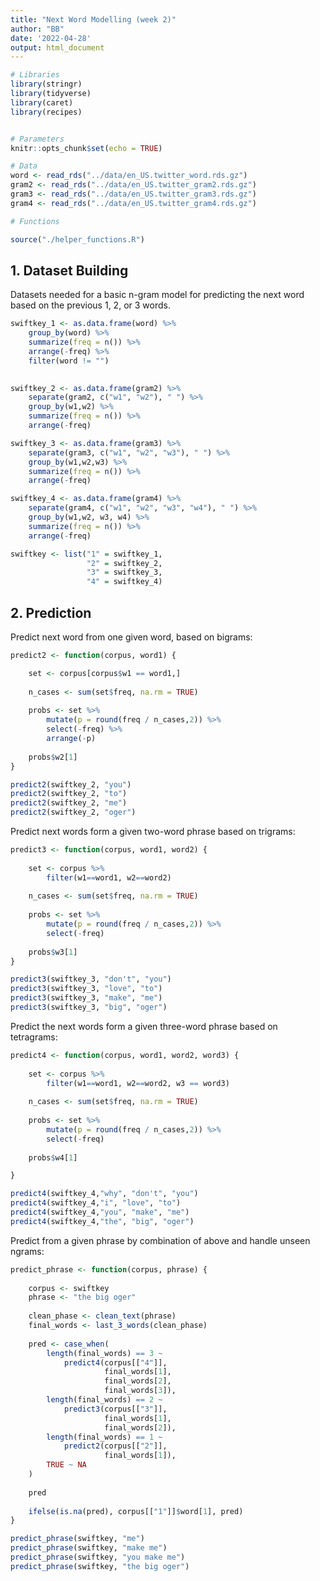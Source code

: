 ```yaml
---
title: "Next Word Modelling (week 2)"
author: "BB"
date: '2022-04-28'
output: html_document
---
```


```r
# Libraries
library(stringr)
library(tidyverse)
library(caret)
library(recipes)


# Parameters
knitr::opts_chunk$set(echo = TRUE)

# Data 
word <- read_rds("../data/en_US.twitter_word.rds.gz")
gram2 <- read_rds("../data/en_US.twitter_gram2.rds.gz")
gram3 <- read_rds("../data/en_US.twitter_gram3.rds.gz")
gram4 <- read_rds("../data/en_US.twitter_gram4.rds.gz")

# Functions

source("./helper_functions.R")


```

## 1. Dataset Building

Datasets needed for a basic n-gram model for predicting the next word based on the previous 1, 2, or 3 words.

```r

swiftkey_1 <- as.data.frame(word) %>% 
    group_by(word) %>% 
    summarize(freq = n()) %>% 
    arrange(-freq) %>% 
    filter(word != "")
    

swiftkey_2 <- as.data.frame(gram2) %>% 
    separate(gram2, c("w1", "w2"), " ") %>% 
    group_by(w1,w2) %>% 
    summarize(freq = n()) %>% 
    arrange(-freq)

swiftkey_3 <- as.data.frame(gram3) %>% 
    separate(gram3, c("w1", "w2", "w3"), " ") %>% 
    group_by(w1,w2,w3) %>% 
    summarize(freq = n()) %>% 
    arrange(-freq)

swiftkey_4 <- as.data.frame(gram4) %>% 
    separate(gram4, c("w1", "w2", "w3", "w4"), " ") %>% 
    group_by(w1,w2, w3, w4) %>% 
    summarize(freq = n()) %>% 
    arrange(-freq)

swiftkey <- list("1" = swiftkey_1,
                 "2" = swiftkey_2,
                 "3" = swiftkey_3,
                 "4" = swiftkey_4)


```


## 2. Prediction

Predict next word from one given word, based on bigrams:

```r

predict2 <- function(corpus, word1) {

    set <- corpus[corpus$w1 == word1,]
    
    n_cases <- sum(set$freq, na.rm = TRUE)
    
    probs <- set %>% 
        mutate(p = round(freq / n_cases,2)) %>% 
        select(-freq) %>% 
        arrange(-p)
    
    probs$w2[1]
}

predict2(swiftkey_2, "you")
predict2(swiftkey_2, "to")
predict2(swiftkey_2, "me")
predict2(swiftkey_2, "oger")


```

Predict next words form a given two-word phrase based on trigrams:

```r

predict3 <- function(corpus, word1, word2) {
    
    set <- corpus %>% 
        filter(w1==word1, w2==word2)
    
    n_cases <- sum(set$freq, na.rm = TRUE)
    
    probs <- set %>% 
        mutate(p = round(freq / n_cases,2)) %>% 
        select(-freq)
    
    probs$w3[1]
}

predict3(swiftkey_3, "don't", "you")
predict3(swiftkey_3, "love", "to")
predict3(swiftkey_3, "make", "me")
predict3(swiftkey_3, "big", "oger")


```

Predict the next words form a given three-word phrase based on tetragrams:

```r

predict4 <- function(corpus, word1, word2, word3) {
    
    set <- corpus %>% 
        filter(w1==word1, w2==word2, w3 == word3)
    
    n_cases <- sum(set$freq, na.rm = TRUE)
    
    probs <- set %>% 
        mutate(p = round(freq / n_cases,2)) %>% 
        select(-freq)
    
    probs$w4[1]

}

predict4(swiftkey_4,"why", "don't", "you")
predict4(swiftkey_4,"i", "love", "to")
predict4(swiftkey_4,"you", "make", "me")
predict4(swiftkey_4,"the", "big", "oger")


```

Predict from a given phrase by combination of above and handle unseen ngrams:

```r

predict_phrase <- function(corpus, phrase) {
    
    corpus <- swiftkey
    phrase <- "the big oger"
    
    clean_phase <- clean_text(phrase)
    final_words <- last_3_words(clean_phase)
    
    pred <- case_when(
        length(final_words) == 3 ~
            predict4(corpus[["4"]], 
                     final_words[1], 
                     final_words[2], 
                     final_words[3]),
        length(final_words) == 2 ~
            predict3(corpus[["3"]], 
                     final_words[1], 
                     final_words[2]),
        length(final_words) == 1 ~
            predict2(corpus[["2"]], 
                     final_words[1]),
        TRUE ~ NA
    )
    
    pred
    
    ifelse(is.na(pred), corpus[["1"]]$word[1], pred)
}

predict_phrase(swiftkey, "me")
predict_phrase(swiftkey, "make me")
predict_phrase(swiftkey, "you make me")
predict_phrase(swiftkey, "the big oger")

```

